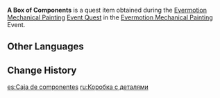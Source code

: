 {{Item Infobox
|id           = 101861
|image        = Item A Box of Components.png
|type         = Quest Items
|group        = Event Items
|description  = A box full of components. They all look quite intact, perhaps because monsters have no interest in them...
|source1      = [[Evermotion Mechanical Painting (Quest)|Evermotion Mechanical Painting]] Quest
|event        = Evermotion Mechanical Painting
}}
'''A Box of Components''' is a quest item obtained during the [[Evermotion Mechanical Painting (Quest)|Evermotion Mechanical Painting]] [[Event Quest]] in the [[Evermotion Mechanical Painting]] Event.

==Other Languages==
{{Other Languages
|default_hidden = 1
|en      = A Box of Components
|zhs     = 一盒零件
|zhs_rm  = Yī Hé Língjiàn
|zht     = 一盒零件
|zht_rm  = Yī Hé Língjiàn
|ja      = 一箱のパーツ
|ja_rm   = Hitohako no Paatsu
|ko      = 부품 한 상자
|es      = Caja de componentes
|fr      = Boîte de composants
|ru      = Коробка с деталями
|th      = กล่องชิ้นส่วน
|th_rm   = Klong Chin-suan
|vi      = Một Hộp Linh Kiện
|de      = Kiste mit Komponenten
|id      = Kotak Komponen
|pt      = Caixa de Componentes
|tr      = Malzeme Kutusu
|it      = Scatola di componenti
}}

==Change History==
{{Change History|2.8}}

[[es:Caja de componentes]]
[[ru:Коробка с деталями]]